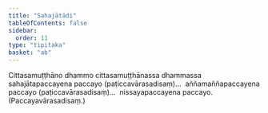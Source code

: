 ```yaml
---
title: "Sahajātādi"
tableOfContents: false
sidebar:
  order: 11
type: "tipitaka"
basket: "ab"
---
```



<DynamicBreadcrumb />

<Division number="215">

<Paragraph number="2849">
Cittasamuṭṭhāno dhammo cittasamuṭṭhānassa dhammassa sahajātapaccayena paccayo (paṭiccavārasadisaṃ)…  aññamaññapaccayena paccayo (paṭiccavārasadisaṃ)…  nissayapaccayena paccayo. (Paccayavārasadisaṃ.)
</Paragraph>
</Division>